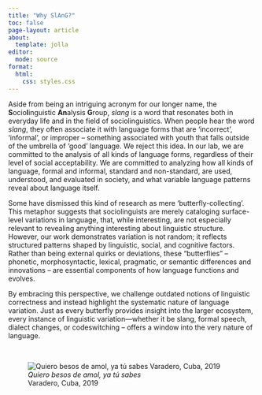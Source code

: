 ```yaml
---
title: "Why SlAnG?"
toc: false
page-layout: article
about: 
  template: jolla
editor: 
  mode: source
format:
  html:
    css: styles.css
---
```


Aside from being an intriguing acronym for our longer name, the **S**ocio**l**inguistic **An**alysis **G**roup, *slang* is a word that resonates both in everyday life and in the field of sociolinguistics. When people hear the word *slang*, they often associate it with language forms that are ‘incorrect’, ‘informal’, or improper – something associated with youth that falls outside of the umbrella of ‘good’ language. We reject this idea. In our lab, we are committed to the analysis of all kinds of language forms, regardless of their level of social acceptability. We are committed to analyzing how all kinds of language, formal and informal, standard and non-standard, are used, understood, and evaluated in society, and what variable language patterns reveal about language itself.

Some have dismissed this kind of research as mere ‘butterfly-collecting’. This metaphor suggests that sociolinguists are merely cataloging surface-level variations in language, that, while interesting, are not especially relevant to revealing anything interesting about linguistic structure. However, our work demonstrates variation is not random; it reflects structured patterns shaped by linguistic, social, and cognitive factors. Rather than being external quirks or deviations, these "butterflies" – phonetic, morphosyntactic, lexical, pragmatic, or semantic differences and innovations – are essential components of how language functions and evolves.

By embracing this perspective, we challenge outdated notions of linguistic correctness and instead highlight the systematic nature of language variation. Just as every butterfly provides insight into the larger ecosystem, every instance of linguistic variation—whether it be slang, formal speech, dialect changes, or codeswitching – offers a window into the very nature of language.

<br>

![*Quiero besos de amol, ya tú sabes* <br> Varadero, Cuba, 2019](assets/photos/amol.jpg)
